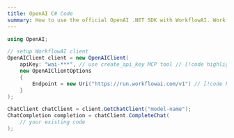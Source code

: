 ```yaml
---
title: OpenAI C# Code
summary: How to use the official OpenAI .NET SDK with WorkflowAI. WorkflowAI exposes a compatible OpenAI API endpoint. The only changes you need to make are updating the endpoint and API key.
---
```


```csharp
using OpenAI;

// setup WorkflowAI client
OpenAIClient client = new OpenAIClient(
    apiKey: "wai-***", // use create_api_key MCP tool // [!code highlight]
    new OpenAIClientOptions
    {
        Endpoint = new Uri("https://run.workflowai.com/v1") // [!code highlight]
    }
);

ChatClient chatClient = client.GetChatClient("model-name");
ChatCompletion completion = chatClient.CompleteChat(
    // your existing code
);
``` 

